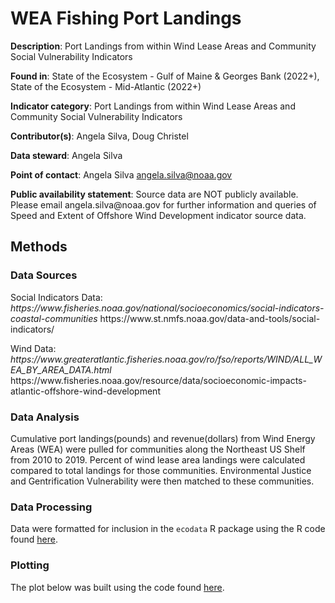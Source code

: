 # WEA Fishing Port Landings 

**Description**: Port Landings from within Wind Lease Areas and Community Social Vulnerability Indicators

**Found in**: State of the Ecosystem - Gulf of Maine & Georges Bank (2022+), State of the Ecosystem - Mid-Atlantic (2022+)

**Indicator category**: Port Landings from within Wind Lease Areas and Community Social Vulnerability Indicators

**Contributor(s)**: Angela Silva, Doug Christel
  
**Data steward**: Angela Silva
  
**Point of contact**: Angela Silva <angela.silva@noaa.gov>
  
**Public availability statement**: Source data are NOT publicly available. Please email angela.silva@noaa.gov for further information and queries of Speed and Extent of Offshore Wind Development indicator source data.

## Methods
### Data Sources
Social Indicators Data: 
*https://www.fisheries.noaa.gov/national/socioeconomics/social-indicators-coastal-communities
*https://www.st.nmfs.noaa.gov/data-and-tools/social-indicators/

Wind Data: 
*https://www.greateratlantic.fisheries.noaa.gov/ro/fso/reports/WIND/ALL_WEA_BY_AREA_DATA.html
*https://www.fisheries.noaa.gov/resource/data/socioeconomic-impacts-atlantic-offshore-wind-development


### Data Analysis

Cumulative port landings(pounds) and revenue(dollars) from Wind Energy Areas (WEA) were pulled for communities along the Northeast US Shelf from 2010 to 2019. Percent of wind lease area landings were calculated compared to total landings for those communities. Environmental Justice and Gentrification Vulnerability were then matched to these communities. 


### Data Processing 

Data were formatted for inclusion in the `ecodata` R package using the R code found [here](https://github.com/NOAA-EDAB/ecodata/blob/master/data-raw/get_wind_port.R).

### Plotting

The plot below was built using the code found
[here](https://github.com/NOAA-EDAB/ecodata/blob/master/chunk-scripts/human_dimensions_MAB.Rmd-wind-port-rev.R).


```r

```








